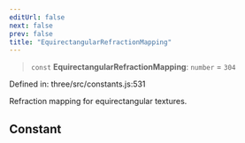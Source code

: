 ```yaml
---
editUrl: false
next: false
prev: false
title: "EquirectangularRefractionMapping"
---
```


> `const` **EquirectangularRefractionMapping**: `number` = `304`

Defined in: three/src/constants.js:531

Refraction mapping for equirectangular textures.

## Constant
